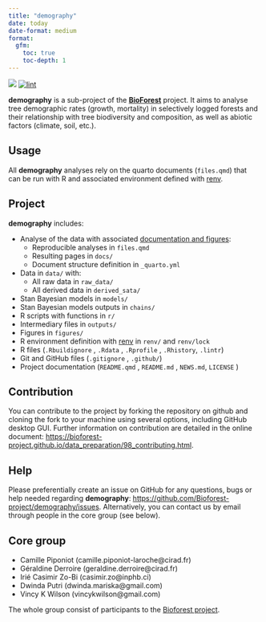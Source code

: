 ```yaml
---
title: "demography"
date: today
date-format: medium
format: 
  gfm:
    toc: true
    toc-depth: 1
---
```


[![](https://www.repostatus.org/badges/latest/wip.svg)](https://www.repostatus.org/#wip)
[![lint](https://github.com/Bioforest-project/demography/workflows/lint/badge.svg)](https://github.com/Bioforest-project/demography/actions?query=workflow%3Alint)

**demography** is a sub-project of the [**BioForest**](https://github.com/Bioforest-project) project. It aims to analyse tree demographic rates (growth, mortality) in selectively logged forests and their relationship with tree biodiversity and composition, as well as abiotic factors (climate, soil, etc.).

## Usage

All **demography** analyses rely on the quarto documents (`files.qmd`) that can be run with R and associated environment defined with [renv](#0).

## Project

**demography** includes:

-   Analyse of the data with associated [documentation and figures](https://bioforest-project.github.io/demography/):
    -   Reproducible analyses in `files.qmd`
    -   Resulting pages in `docs/`
    -   Document structure definition in `_quarto.yml`
-   Data in `data/` with:
    -   All raw data in `raw_data/`
    -   All derived data in `derived_sata/`
-   Stan Bayesian models in `models/`
-   Stan Bayesian models outputs in `chains/`
-   R scripts with functions in `r/`
-   Intermediary files in `outputs/`
-   Figures in `figures/`
-   R environment definition with [renv](https://rstudio.github.io/renv/articles/renv.html) in `renv/` and `renv/lock`
-   R files (`.Rbuildignore` , `.Rdata` , `.Rprofile` , `.Rhistory`, `.lintr`)
-   Git and GitHub files (`.gitignore` , `.github/`)
-   Project documentation (`README.qmd` , `README.md` , `NEWS.md`, `LICENSE` )

## Contribution

You can contribute to the project by forking the repository on github and cloning the fork to your machine using several options, including GitHub desktop GUI. Further information on contribution are detailed in the online document: <https://bioforest-project.github.io/data_preparation/98_contributing.html>.

## Help

Please preferentially create an issue on GitHub for any questions, bugs or help needed regarding **demography**: [https://github.com/Bioforest-project/demography/issues](https://github.com/Bioforest-project/species/issues){.uri}. Alternatively, you can contact us by email through people in the core group (see below).

## Core group

-   Camille Piponiot (camille.piponiot-laroche\@cirad.fr)
-   Géraldine Derroire (geraldine.derroire\@cirad.fr)
-   Irié Casimir Zo-Bi (casimir.zo\@inphb.ci)
-   Dwinda Putri (dwinda.mariska\@gmail.com)
-   Vincy K Wilson (vincykwilson\@gmail.com)

The whole group consist of participants to the [Bioforest project](https://www.fondationbiodiversite.fr/la-frb-en-action/programmes-et-projets/le-cesab/bioforest/).
